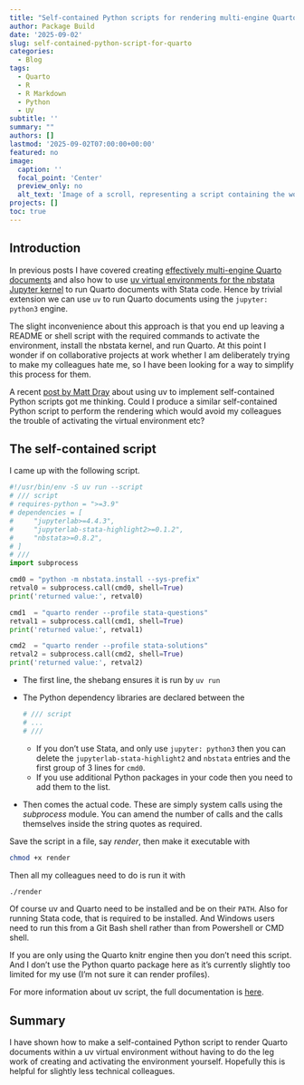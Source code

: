 ```yaml
---
title: "Self-contained Python scripts for rendering multi-engine Quarto documents"
author: Package Build
date: '2025-09-02'
slug: self-contained-python-script-for-quarto
categories:
  - Blog
tags:
  - Quarto
  - R
  - R Markdown
  - Python
  - UV
subtitle: ''
summary: ""
authors: []
lastmod: '2025-09-02T07:00:00+00:00'
featured: no
image:
  caption: ''
  focal_point: 'Center'
  preview_only: no
  alt_text: 'Image of a scroll, representing a script containing the word Quarto and the Python and Jupyter logos.'
projects: []
toc: true
---
```


## Introduction

In previous posts I have covered creating [effectively multi-engine Quarto documents](https://remlapmot.github.io/post/2025/multi-engine-quarto/) and also how to use [uv virtual environments for the nbstata Jupyter kernel](https://remlapmot.github.io/post/2025/nbstata-uv-venv/) to run Quarto documents with Stata code. Hence by trivial extension we can use `uv` to run Quarto documents using the `jupyter: python3` engine.

The slight inconvenience about this approach is that you end up leaving a README or shell script with the required commands to activate the environment, install the nbstata kernel, and run Quarto. At this point I wonder if on collaborative projects at work whether I am deliberately trying to make my colleagues hate me, so I have been looking for a way to simplify this process for them.

A recent [post by Matt Dray](https://www.rostrum.blog/posts/2025-08-11-uv-standalone/) about using uv to implement self-contained Python scripts got me thinking. Could I produce a similar self-contained Python script to perform the rendering which would avoid my colleagues the trouble of activating the virtual environment etc?

## The self-contained script

I came up with the following script.

```python
#!/usr/bin/env -S uv run --script
# /// script
# requires-python = ">=3.9"
# dependencies = [
#     "jupyterlab>=4.4.3",
#     "jupyterlab-stata-highlight2>=0.1.2",
#     "nbstata>=0.8.2",
# ]
# ///
import subprocess

cmd0 = "python -m nbstata.install --sys-prefix"
retval0 = subprocess.call(cmd0, shell=True)
print('returned value:', retval0)

cmd1  = "quarto render --profile stata-questions"
retval1 = subprocess.call(cmd1, shell=True)
print('returned value:', retval1)

cmd2  = "quarto render --profile stata-solutions"
retval2 = subprocess.call(cmd2, shell=True)
print('returned value:', retval2)
```

* The first line, the shebang ensures it is run by `uv run`
* The Python dependency libraries are declared between the
  ```python
  # /// script
  # ...
  # ///
  ```
  
  * If you don't use Stata, and only use `jupyter: python3` then you can delete the `jupyterlab-stata-highlight2` and `nbstata` entries and the first group of 3 lines for `cmd0`.
  * If you use additional Python packages in your code then you need to add them to the list.
* Then comes the actual code. These are simply system calls using the _subprocess_ module. You can amend the number of calls and the calls themselves inside the string quotes as required. 

Save the script in a file, say _render_, then make it executable with

```sh
chmod +x render
```

Then all my colleagues need to do is run it with

```sh
./render
```

Of course uv and Quarto need to be installed and be on their `PATH`. Also for running Stata code, that is required to be installed. And Windows users need to run this from a Git Bash shell rather than from Powershell or CMD shell.

If you are only using the Quarto knitr engine then you don't need this script. And I don't use the Python quarto package here as it's currently slightly too limited for my use (I'm not sure it can render profiles).

For more information about uv script, the full documentation is [here](https://docs.astral.sh/uv/guides/scripts/#creating-a-python-script).

## Summary

I have shown how to make a self-contained Python script to render Quarto documents within a uv virtual environment without having to do the leg work of creating and activating the environment yourself. Hopefully this is helpful for slightly less technical colleagues.
